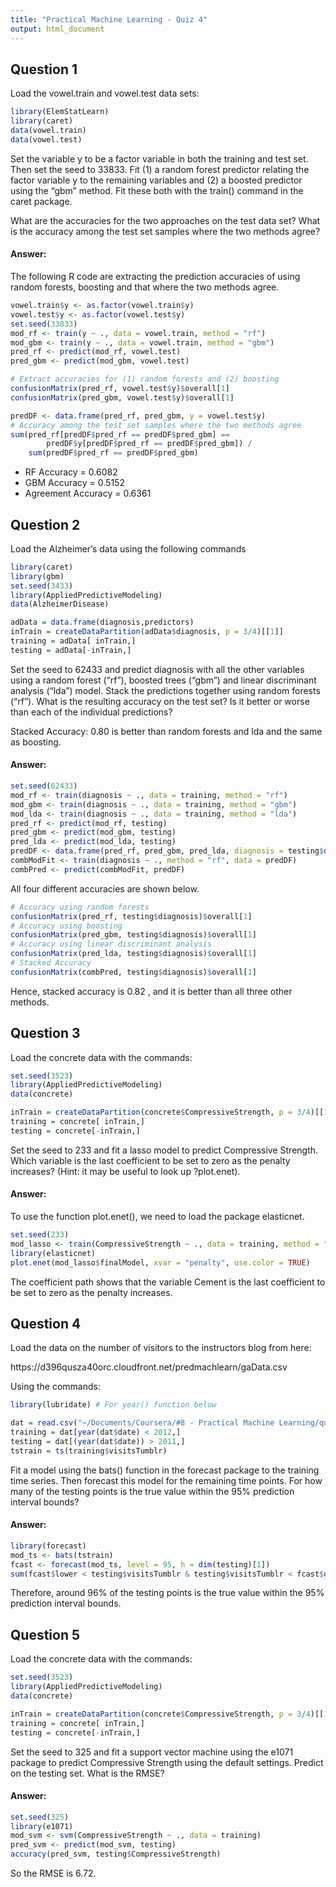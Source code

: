 ```yaml
---
title: "Practical Machine Learning - Quiz 4"
output: html_document
---
```


## Question 1 
Load the vowel.train and vowel.test data sets:

```r
library(ElemStatLearn)
library(caret)
data(vowel.train)
data(vowel.test)
```

Set the variable y to be a factor variable in both the training and test set. Then set the seed to 33833. Fit (1) a random forest predictor relating the factor variable y to the remaining variables and (2) a boosted predictor using the "gbm" method. Fit these both with the train() command in the caret package.

What are the accuracies for the two approaches on the test data set? What is the accuracy among the test set samples where the two methods agree?

#### Answer:
The following R code are extracting the prediction accuracies of using random forests, boosting and that where the two methods agree.

```r
vowel.train$y <- as.factor(vowel.train$y)
vowel.test$y <- as.factor(vowel.test$y)
set.seed(33833)
mod_rf <- train(y ~ ., data = vowel.train, method = "rf")
mod_gbm <- train(y ~ ., data = vowel.train, method = "gbm")
pred_rf <- predict(mod_rf, vowel.test)
pred_gbm <- predict(mod_gbm, vowel.test)
```

```r
# Extract accuracies for (1) random forests and (2) boosting
confusionMatrix(pred_rf, vowel.test$y)$overall[1]
confusionMatrix(pred_gbm, vowel.test$y)$overall[1]
```

```r
predDF <- data.frame(pred_rf, pred_gbm, y = vowel.test$y)
# Accuracy among the test set samples where the two methods agree
sum(pred_rf[predDF$pred_rf == predDF$pred_gbm] == 
        predDF$y[predDF$pred_rf == predDF$pred_gbm]) / 
    sum(predDF$pred_rf == predDF$pred_gbm)
```
* RF Accuracy = 0.6082
* GBM Accuracy = 0.5152
* Agreement Accuracy = 0.6361

## Question 2
Load the Alzheimer's data using the following commands

```r
library(caret)
library(gbm)
set.seed(3433)
library(AppliedPredictiveModeling)
data(AlzheimerDisease)

adData = data.frame(diagnosis,predictors)
inTrain = createDataPartition(adData$diagnosis, p = 3/4)[[1]]
training = adData[ inTrain,]
testing = adData[-inTrain,]
```

Set the seed to 62433 and predict diagnosis with all the other variables using a random forest ("rf"), boosted trees ("gbm") and linear discriminant analysis ("lda") model. Stack the predictions together using random forests ("rf"). What is the resulting accuracy on the test set? Is it better or worse than each of the individual predictions?

Stacked Accuracy: 0.80 is better than random forests and lda and the same as boosting.

#### Answer:
```r
set.seed(62433)
mod_rf <- train(diagnosis ~ ., data = training, method = "rf")
mod_gbm <- train(diagnosis ~ ., data = training, method = "gbm")
mod_lda <- train(diagnosis ~ ., data = training, method = "lda")
pred_rf <- predict(mod_rf, testing)
pred_gbm <- predict(mod_gbm, testing)
pred_lda <- predict(mod_lda, testing)
predDF <- data.frame(pred_rf, pred_gbm, pred_lda, diagnosis = testing$diagnosis)
combModFit <- train(diagnosis ~ ., method = "rf", data = predDF)
combPred <- predict(combModFit, predDF)
```

All four different accuracies are shown below.

```r
# Accuracy using random forests
confusionMatrix(pred_rf, testing$diagnosis)$overall[1]
# Accuracy using boosting
confusionMatrix(pred_gbm, testing$diagnosis)$overall[1]
# Accuracy using linear discriminant analysis
confusionMatrix(pred_lda, testing$diagnosis)$overall[1]
# Stacked Accuracy
confusionMatrix(combPred, testing$diagnosis)$overall[1]
```

Hence, stacked accuracy is 0.82 , and it is better than all three other methods.


## Question 3
Load the concrete data with the commands:

```r
set.seed(3523)
library(AppliedPredictiveModeling)
data(concrete)

inTrain = createDataPartition(concrete$CompressiveStrength, p = 3/4)[[1]]
training = concrete[ inTrain,]
testing = concrete[-inTrain,]
```

Set the seed to 233 and fit a lasso model to predict Compressive Strength. Which variable is the last coefficient to be set to zero as the penalty increases? (Hint: it may be useful to look up ?plot.enet).

#### Answer:
To use the function plot.enet(), we need to load the package elasticnet.

```r
set.seed(233)
mod_lasso <- train(CompressiveStrength ~ ., data = training, method = "lasso")
library(elasticnet)
plot.enet(mod_lasso$finalModel, xvar = "penalty", use.color = TRUE)
```
The coefficient path shows that the variable Cement is the last coefficient to be set to zero as the penalty increases.


##  Question 4
Load the data on the number of visitors to the instructors blog from here:

https://d396qusza40orc.cloudfront.net/predmachlearn/gaData.csv

Using the commands:

```r
library(lubridate) # For year() function below

dat = read.csv("~/Documents/Coursera/#8 - Practical Machine Learning/quizzes/gaData.csv")
training = dat[year(dat$date) < 2012,]
testing = dat[(year(dat$date)) > 2011,]
tstrain = ts(training$visitsTumblr)
```

Fit a model using the bats() function in the forecast package to the training time series. Then forecast this model for the remaining time points. For how many of the testing points is the true value within the 95% prediction interval bounds?

#### Answer:
```r
library(forecast)
mod_ts <- bats(tstrain)
fcast <- forecast(mod_ts, level = 95, h = dim(testing)[1])
sum(fcast$lower < testing$visitsTumblr & testing$visitsTumblr < fcast$upper) / dim(testing)[1]
```
Therefore, around 96% of the testing points is the true value within the 95% prediction interval bounds.


## Question 5
Load the concrete data with the commands:

```r
set.seed(3523)
library(AppliedPredictiveModeling)
data(concrete)

inTrain = createDataPartition(concrete$CompressiveStrength, p = 3/4)[[1]]
training = concrete[ inTrain,]
testing = concrete[-inTrain,]
```

Set the seed to 325 and fit a support vector machine using the e1071 package to predict Compressive Strength using the default settings. Predict on the testing set. What is the RMSE?

#### Answer:
```r
set.seed(325)
library(e1071)
mod_svm <- svm(CompressiveStrength ~ ., data = training)
pred_svm <- predict(mod_svm, testing)
accuracy(pred_svm, testing$CompressiveStrength)
```

So the RMSE is 6.72.